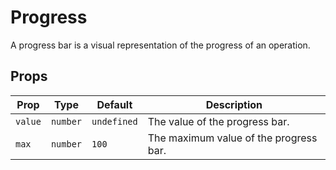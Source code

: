

# Progress

A progress bar is a visual representation of the progress of an operation.

<ComponentShowcase>
  <GlassProgress value={33} />
</ComponentShowcase>

## Props

| Prop | Type | Default | Description |
| --- | --- | --- | --- |
| `value` | `number` | `undefined` | The value of the progress bar. |
| `max` | `number` | `100` | The maximum value of the progress bar. |
